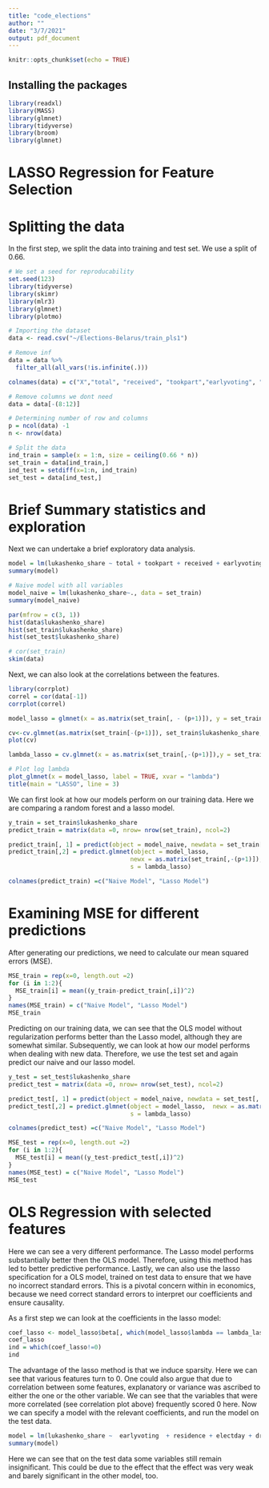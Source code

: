 ```yaml
---
title: "code_elections"
author: ""
date: "3/7/2021"
output: pdf_document
---
```


```r
knitr::opts_chunk$set(echo = TRUE)
```

## Installing the packages 


```r
library(readxl)
library(MASS)
library(glmnet)
library(tidyverse)
library(broom)
library(glmnet)
```


# LASSO Regression for Feature Selection

# Splitting the data 

In the first step, we split the data into training and test set. 
We use a split of 0.66.

```r
# We set a seed for reproducability
set.seed(123)
library(tidyverse)
library(skimr)
library(mlr3)
library(glmnet)
library(plotmo)

# Importing the dataset
data <- read.csv("~/Elections-Belarus/train_pls1")

# Remove inf
data = data %>% 
  filter_all(all_vars(!is.infinite(.)))

colnames(data) = c("X","total", "received", "tookpart","earlyvoting", "residence", "electday", "dmitriev", "kano", "lukashenko","tik","cher", "dropped","against_all", "held_on", "invalid","commission","spoiled","unused","lat","long","doc","army","educ", "science","profunion","econ","lukashenko_share")

# Remove columns we dont need 
data = data[-(8:12)]

# Determining number of row and columns
p = ncol(data) -1
n <- nrow(data)

# Split the data
ind_train = sample(x = 1:n, size = ceiling(0.66 * n))
set_train = data[ind_train,]
ind_test = setdiff(x=1:n, ind_train)
set_test = data[ind_test,] 
```

# Brief Summary statistics and exploration

Next we can undertake a brief exploratory data analysis. 


```r
model = lm(lukashenko_share ~ total + tookpart + received + earlyvoting + residence + electday + against_all + held_on + invalid + commission + spoiled + unused + profunion + science + army + educ + lat + long, data = data)
summary(model)

# Naive model with all variables 
model_naive = lm(lukashenko_share~., data = set_train)
summary(model_naive)

par(mfrow = c(3, 1))
hist(data$lukashenko_share) 
hist(set_train$lukashenko_share)
hist(set_test$lukashenko_share)

# cor(set_train)
skim(data)
```

Next, we can also look at the correlations between the features. 


```r
library(corrplot)
correl = cor(data[-1])
corrplot(correl)
```


```r
model_lasso = glmnet(x = as.matrix(set_train[, - (p+1)]), y = set_train$lukashenko_share, alpha =1)

cv<-cv.glmnet(as.matrix(set_train[-(p+1)]), set_train$lukashenko_share, nfolds = 300) 
plot(cv)

lambda_lasso = cv.glmnet(x = as.matrix(set_train[,-(p+1)]),y = set_train$lukashenko_share, alpha =1)$lambda.min

# Plot log lambda
plot_glmnet(x = model_lasso, label = TRUE, xvar = "lambda")
title(main = "LASSO", line = 3)
```

We can first look at how our models perform on our training data.
Here we are comparing a random forest and a lasso model. 

```r
y_train = set_train$lukashenko_share
predict_train = matrix(data =0, nrow= nrow(set_train), ncol=2)

predict_train[, 1] = predict(object = model_naive, newdata = set_train[, -(p + 1)])
predict_train[,2] = predict.glmnet(object = model_lasso, 
                                  newx = as.matrix(set_train[,-(p+1)]),
                                  s = lambda_lasso)

colnames(predict_train) =c("Naive Model", "Lasso Model")
```

# Examining MSE for different predictions 

After generating our predictions, we need to calculate our mean squared errors (MSE).

```r
MSE_train = rep(x=0, length.out =2) 
for (i in 1:2){
  MSE_train[i] = mean((y_train-predict_train[,i])^2)
}
names(MSE_train) = c("Naive Model", "Lasso Model")
MSE_train
```


Predicting on our training data, we can see that the OLS model without regularization performs better than the Lasso model, although they are somewhat similar. 
Subsequently, we can look at how our model performs when dealing with new data. 
Therefore, we use the test set and again predict our naive and our lasso model.

```r
y_test = set_test$lukashenko_share
predict_test = matrix(data =0, nrow= nrow(set_test), ncol=2)

predict_test[, 1] = predict(object = model_naive, newdata = set_test[, -(p + 1)])
predict_test[,2] = predict.glmnet(object = model_lasso,  newx = as.matrix(set_test[,-(p+1)]),
                                  s = lambda_lasso)

colnames(predict_test) =c("Naive Model", "Lasso Model")

MSE_test = rep(x=0, length.out =2) 
for (i in 1:2){
  MSE_test[i] = mean((y_test-predict_test[,i])^2)
}
names(MSE_test) = c("Naive Model", "Lasso Model")
MSE_test
```

# OLS Regression with selected features

Here we can see a very different performance. 
The Lasso model performs substantially better then the OLS model.
Therefore, using this method has led to better predictive performance. 
Lastly, we can also use the lasso specification for a OLS model, trained on test data to ensure that we have no incorrect standard errors.
This is a pivotal concern within in economics, because we need correct standard errors to interpret our coefficients and ensure causality. 

As a first step we can look at the coefficients in the lasso model:

```r
coef_lasso <- model_lasso$beta[, which(model_lasso$lambda == lambda_lasso)]
coef_lasso
ind = which(coef_lasso!=0)
ind
```

The advantage of the lasso method is that we induce sparsity.
Here we can see that various features turn to 0.
One could also argue that due to correlation between some features, explanatory or variance was ascribed to either the one or the other variable. 
We can see that the variables that were more correlated (see correlation plot above) frequently scored 0 here. 
Now we can specify a model with the relevant coefficients, and run the model on the test data. 

```r
model = lm(lukashenko_share ~  earlyvoting  + residence + electday + dropped + against_all + commission + spoiled +  long + army + educ + science + profunion + econ, data = set_test)
summary(model)
```
Here we can see that on the test data some variables still remain insignificant. 
This could be due to the effect that the effect was very weak and barely significant in the other model, too.
